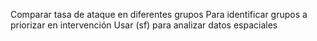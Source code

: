 Comparar tasa de ataque en diferentes grupos
Para identificar grupos a priorizar en intervención
Usar (sf) para analizar datos espaciales
